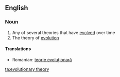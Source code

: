==English==

===Noun===
{{wikipedia|Evolutionary Theory}}
{{en-noun|sg=[[evolutionary]] [[theory]]|evolutionary theories}}

# Any of several theories that have [[evolved]] over time
# The theory of [[evolution]]

====Translations====
* Romanian: [[teorie evoluționară]] {{f}}

[[ta:evolutionary theory]]